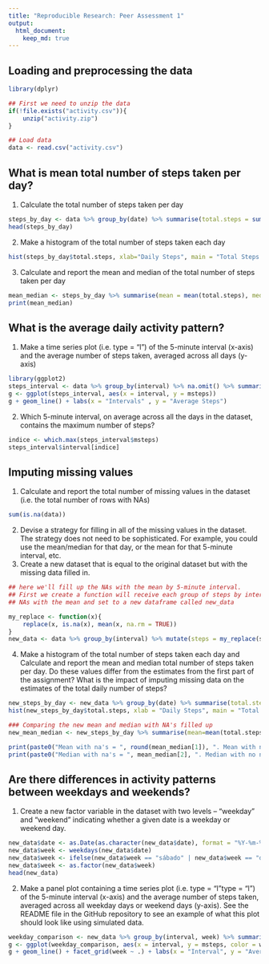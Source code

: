 ```yaml
---
title: "Reproducible Research: Peer Assessment 1"
output: 
  html_document:
    keep_md: true
---
```

## Loading and preprocessing the data
```r
library(dplyr)

## First we need to unzip the data
if(!file.exists("activity.csv")){
    unzip("activity.zip")
}

## Load data
data <- read.csv("activity.csv")

```


## What is mean total number of steps taken per day?
1. Calculate the total number of steps taken per day
```r
steps_by_day <- data %>% group_by(date) %>% summarise(total.steps = sum(steps)) %>% na.omit()
head(steps_by_day)
```

2. Make a histogram of the total number of steps taken each day
```r
hist(steps_by_day$total.steps, xlab="Daily Steps", main = "Total Steps per Day", breaks = 30)
```

3. Calculate and report the mean and median of the total number of steps taken per day
```r
mean_median <- steps_by_day %>% summarise(mean = mean(total.steps), median = median(total.steps))
print(mean_median)
```


## What is the average daily activity pattern?

1. Make a time series plot (i.e. type = "l") of the 5-minute interval (x-axis) and the average number of steps taken, averaged across all days (y-axis)
```r
library(ggplot2)
steps_interval <- data %>% group_by(interval) %>% na.omit() %>% summarise(msteps = mean(steps))
g <- ggplot(steps_interval, aes(x = interval, y = msteps))
g + geom_line() + labs(x = "Intervals" , y = "Average Steps")
```

2. Which 5-minute interval, on average across all the days in the dataset, contains the maximum number of steps?
```r
indice <- which.max(steps_interval$msteps)
steps_interval$interval[indice]
```


## Imputing missing values
1. Calculate and report the total number of missing values in the dataset (i.e. the total number of rows with NAs)
```r
sum(is.na(data))
```

2. Devise a strategy for filling in all of the missing values in the dataset. The strategy does not need to be sophisticated. For example, you could use the mean/median for that day, or the mean for that 5-minute interval, etc.
3. Create a new dataset that is equal to the original dataset but with the missing data filled in.
```r
## here we'll fill up the NAs with the mean by 5-minute interval.
## First we create a function will receive each group of steps by interval and replace the
## NAs with the mean and set to a new dataframe called new_data

my_replace <- function(x){
    replace(x, is.na(x), mean(x, na.rm = TRUE))
}
new_data <- data %>% group_by(interval) %>% mutate(steps = my_replace(steps))
```

4. Make a histogram of the total number of steps taken each day and Calculate and report the mean and median total number of steps taken per day. Do these values differ from the estimates from the first part of the assignment? What is the impact of imputing missing data on the estimates of the total daily number of steps?
```r
new_steps_by_day <- new_data %>% group_by(date) %>% summarise(total.steps = sum(steps))
hist(new_steps_by_day$total.steps, xlab = "Daily Steps", main = "Total Steps per Day", breaks = 30)

### Comparing the new mean and median with NA's filled up
new_mean_median <- new_steps_by_day %>% summarise(mean=mean(total.steps), median=median(total.steps))

print(paste0("Mean with na's = ", round(mean_median[1]), ". Mean with no na's = ", round(new_mean_median[1])))
print(paste0("Median with na's = ", mean_median[2], ". Median with no na's = ", round(new_mean_median[2])))

```

## Are there differences in activity patterns between weekdays and weekends?
1. Create a new factor variable in the dataset with two levels – “weekday” and “weekend” indicating whether a given date is a weekday or weekend day.
```r
new_data$date <- as.Date(as.character(new_data$date), format = "%Y-%m-%d")
new_data$week <- weekdays(new_data$date)
new_data$week <- ifelse(new_data$week == "sábado" | new_data$week == "domingo", "weekdend", "weekday")
new_data$week <- as.factor(new_data$week)
head(new_data)
```

2. Make a panel plot containing a time series plot (i.e. type = "l"\color{red}{\verb|type = "l"|}type = "l") of the 5-minute interval (x-axis) and the average number of steps taken, averaged across all weekday days or weekend days (y-axis). See the README file in the GitHub repository to see an example of what this plot should look like using simulated data.
```r
weekday_comparison <- new_data %>% group_by(interval, week) %>% summarise(msteps = mean(steps))
g <- ggplot(weekday_comparison, aes(x = interval, y = msteps, color = week))
g + geom_line() + facet_grid(week ~ .) + labs(x = "Interval", y = "Average steps")
```